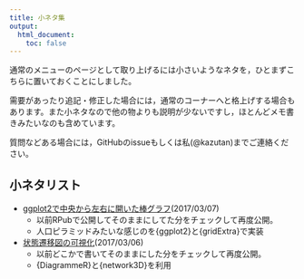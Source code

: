 ```yaml
---
title: 小ネタ集
output:
  html_document:
    toc: false
---
```


通常のメニューのページとして取り上げるには小さいようなネタを，ひとまずこちらに置いておくことにしました。

需要があったり追記・修正した場合には，通常のコーナーへと格上げする場合もあります。また小ネタなので他の物よりも説明が少ないですし，ほとんどメモ書きみたいなのも含めています。

質問などある場合には，GitHubのissueもしくは私(@kazutan)までご連絡ください。

## 小ネタリスト

- [ggplot2で中央から左右に開いた棒グラフ](koneta_ggplot2_expand_from_center.html)(2017/03/07)
    - 以前RPubで公開してそのままにしてた分をチェックして再度公開。
    - 人口ピラミッドみたいな感じのを{ggplot2}と{gridExtra}で実装
- [状態遷移図の可視化](koneta_state_trans_viz.html)(2017/03/06)
    - 以前どこかで書いてそのままにした分をチェックして再度公開。
    - {DiagrammeR}と{network3D}を利用



